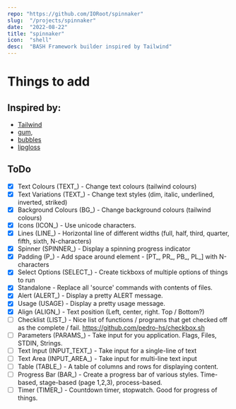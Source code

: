 ```yaml
---
repo: "https://github.com/IORoot/spinnaker"
slug:  "/projects/spinnaker"
date:  "2022-08-22"
title: "spinnaker"
icon:  "shell"
desc:  "BASH Framework builder inspired by Tailwind"
---
```

# Things to add

## Inspired by: 
- [Tailwind](https://tailwindcss.com/)
- [gum](https://github.com/charmbracelet/gum), 
- [bubbles](https://github.com/charmbracelet/bubbles)
- [lipgloss](https://github.com/charmbracelet/lipgloss)


## ToDo

- [x] Text Colours (TEXT_)      - Change text colours (tailwind colours)
- [x] Text Variations (TEXT_)   - Change text styles (dim, italic, underlined, inverted, striked)
- [x] Background Colours (BG_)  - Change background colours (tailwind colours)
- [x] Icons (ICON_)             - Use unicode characters. 
- [x] Lines (LINE_)             - Horizontal line of different widths (full, half, third, quarter, fifth, sixth, N-characters)
- [x] Spinner (SPINNER_)        - Display a spinning progress indicator
- [x] Padding (P_)              - Add space around element - [PT_, PR_, PB_, PL_] with N-characters
- [x] Select Options (SELECT_)  - Create tickboxs of multiple options of things to run
- [x] Standalone                - Replace all 'source' commands with contents of files.
- [x] Alert (ALERT_)            - Display a pretty ALERT message.
- [x] Usage (USAGE)             - Display a pretty usage message.
- [X] Align (ALIGN_)            - Text position (Left, center, right. Top / Bottom?)
- [ ] Checklist (LIST_)         - Nice list of functions / programs that get checked off as the complete / fail. https://github.com/pedro-hs/checkbox.sh
- [ ] Parameters (PARAMS_)      - Take input for you application. Flags, Files, STDIN, Strings.
- [ ] Text Input (INPUT_TEXT_)  - Take input for a single-line of text
- [ ] Text Area (INPUT_AREA_)   - Take input for multi-line text input
- [ ] Table (TABLE_)            - A table of columns and rows for displaying content.
- [ ] Progress Bar (BAR_)       - Create a progress bar of various styles. Time-based, stage-based (page 1,2,3), process-based.
- [ ] Timer (TIMER_)            - Countdown timer, stopwatch. Good for progress of things.
